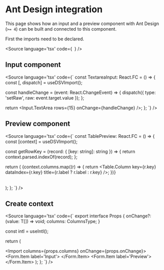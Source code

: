 
<Meta title="Usage|Integrations/Ant Design" />

# Ant Design integration
This page shows how an input and a preview component with Ant Design (`>= 4`) can be built and connected to this component.

First the imports need to be declared.

<Source language='tsx' code={`
`} />

## Input component
<Source language='tsx' code={`
const TextareaInput: React.FC = () => {
  const [, dispatch] = useDSVImport();
 
  const handleChange = (event: React.ChangeEvent<HTMLTextAreaElement>) => {
    dispatch({ type: 'setRaw', raw: event.target.value });
  };
 
  return <Input.TextArea rows={15} onChange={handleChange} />;
};
`} />

## Preview component
<Source language='tsx' code={`
const TablePreview: React.FC = () => {
  const [context] = useDSVImport();
 
  const getRowKey = (record: { [key: string]: string }) => {
    return context.parsed.indexOf(record);
  };
 
  return (
    <Table pagination={false} dataSource={context.parsed} rowKey={getRowKey}>
      {context.columns.map((r) => {
        return <Table.Column key={r.key} dataIndex={r.key} title={r.label ? r.label : r.key} />;
      })}
    </Table>
  );
};
`} />

## Create context

<Source language='tsx' code={`
export interface Props<T> {
  onChange?: (value: T[]) => void;
  columns: ColumnsType<T>;
}
 
  const intl = useIntl();
 
  return (
    <Form layout='vertical'>
      <Import<T> columns={props.columns} onChange={props.onChange}>
        <Form.Item label='Input'>
          <TextareaInput />
        </Form.Item>
        <Form.Item label='Preview'>
          <TablePreview />
        </Form.Item>
      </Import>
    </Form>
  );
};
`} />